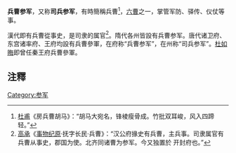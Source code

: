 '''兵曹参军'''，又称'''司兵参军'''，有時簡稱兵曹<ref>[[杜甫|杜甫]]《房兵曹胡马》：“胡马大宛名，锋棱瘦骨成。竹批双耳峻，风入四蹄轻。”</ref>，[[六曹|六曹]]之一，掌管军防、驿传、仪仗等事。

漢代即有兵曹從事史，是司隶的属官<ref>[[高承|高承]]《[[事物纪原|事物纪原]]·抚字长民·兵曹》：“汉公府掾史有兵曹，主兵事。司隶属官有兵曹从事史，郡国为使。北齐同诸曹为参军。今又独置於 开封府也。”</ref>。隋代各州皆設有兵曹参军。唐代诸卫府、东宫诸率府、王府均設有兵曹參軍，在府称“兵曹参军”，在州称“司兵参军”。[[杜如晦|杜如晦]]即曾任秦王府兵曹參軍。

== 注釋 ==
{{Reflist}}

[[Category:参军|Category:参军]]
